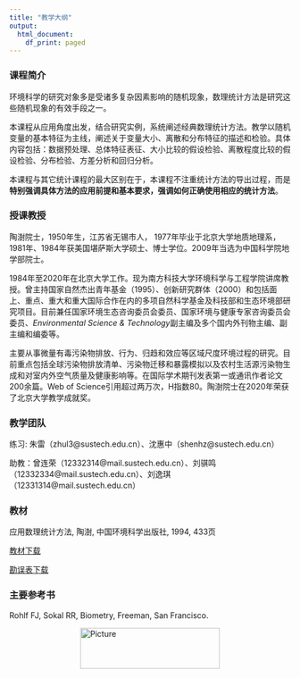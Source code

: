 ```yaml
---
title: "教学大纲"
output:
  html_document:
    df_print: paged
---
```


### 课程简介

环境科学的研究对象多是受诸多复杂因素影响的随机现象，数理统计方法是研究这些随机现象的有效手段之一。 

本课程从应用角度出发，结合研究实例，系统阐述经典数理统计方法。教学以随机变量的基本特征为主线，阐述关于变量大小、离散和分布特征的描述和检验。具体内容包括：数据预处理、总体特征表征、大小比较的假设检验、离散程度比较的假设检验、分布检验、方差分析和回归分析。  

本课程与其它统计课程的最大区别在于，本课程不注重统计方法的导出过程，而是**特别强调具体方法的应用前提和基本要求，强调如何正确使用相应的统计方法**。

### 授课教授

陶澍院士，1950年生，江苏省无锡市人， 1977年毕业于北京大学地质地理系，1981年、1984年获美国堪萨斯大学硕士、博士学位。2009年当选为中国科学院地学部院士。 

1984年至2020年在北京大学工作。现为南方科技大学环境科学与工程学院讲席教授。曾主持国家自然杰出青年基金（1995）、创新研究群体（2000）和包括面上、重点、重大和重大国际合作在内的多项自然科学基金及科技部和生态环境部研究项目。目前兼任国家环境生态咨询委员会委员、国家环境与健康专家咨询委员会委员、*Environmental Science & Technology*副主编及多个国内外刊物主编、副主编和编委等。 

主要从事微量有毒污染物排放、行为、归趋和效应等区域尺度环境过程的研究。目前重点包括全球污染物排放清单、污染物迁移和暴露模拟以及农村生活源污染物生成和对室内外空气质量及健康影响等。在国际学术期刊发表第一或通讯作者论文200余篇。Web of Science引用超过两万次，H指数80。陶澍院士在2020年荣获了北京大学教学成就奖。  

### 教学团队

练习: 朱雷（zhul3@sustech.edu.cn）、沈惠中（shenhz@sustech.edu.cn）  

助教：曾连荣（12332314@mail.sustech.edu.cn）、刘骐鸣（12332334@mail.sustech.edu.cn）、刘逸琪（12331314@mail.sustech.edu.cn）  

### 教材

应用数理统计方法, 陶澍, 中国环境科学出版社, 1994, 433页  

[教材下载](https://zhu-group.github.io/ams/download/应用数理统计方法_陶澍_清晰版.pdf)  

[勘误表下载](https://zhu-group.github.io/ams/download/应用数理统计方法_勘误表.pdf)

### 主要参考书

Rohlf FJ, Sokal RR, Biometry, Freeman, San Francisco.

<img src="figs/logo.jpg" 
        alt="Picture" 
        width="250" 
        height="73" 
        style="display: block; margin: 0 auto" />